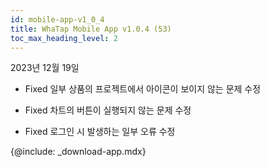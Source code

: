 ```yaml
---
id: mobile-app-v1_0_4
title: WhaTap Mobile App v1.0.4 (53)
toc_max_heading_level: 2
---
```


2023년 12월 19일

* <Status>Fixed</Status> 일부 상품의 프로젝트에서 아이콘이 보이지 않는 문제 수정

* <Status>Fixed</Status> 차트의 버튼이 실행되지 않는 문제 수정

* <Status>Fixed</Status> 로그인 시 발생하는 일부 오류 수정

{@include: _download-app.mdx}